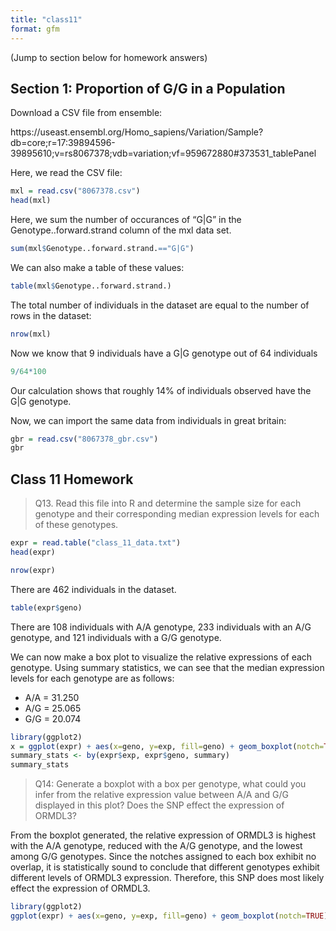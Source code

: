 ```yaml
---
title: "class11"
format: gfm
---
```


(Jump to section below for homework answers)

## Section 1: Proportion of G/G in a Population

Download a CSV file from ensemble:

https://useast.ensembl.org/Homo_sapiens/Variation/Sample?db=core;r=17:39894596-39895610;v=rs8067378;vdb=variation;vf=959672880#373531_tablePanel

Here, we read the CSV file:

```r
mxl = read.csv("8067378.csv")
head(mxl)
```

Here, we sum the number of occurances of "G\|G" in the Genotype..forward.strand column of the mxl data set.

```r
sum(mxl$Genotype..forward.strand.=="G|G")
```

We can also make a table of these values:

```r
table(mxl$Genotype..forward.strand.)
```

The total number of individuals in the dataset are equal to the number of rows in the dataset:

```r
nrow(mxl)
```

Now we know that 9 individuals have a G\|G genotype out of 64 individuals

```r
9/64*100
```

Our calculation shows that roughly 14% of individuals observed have the G\|G genotype.

Now, we can import the same data from individuals in great britain:

```r
gbr = read.csv("8067378_gbr.csv")
gbr
```

## Class 11 Homework

> Q13. Read this file into R and determine the sample size for each genotype and their corresponding median expression levels for each of these genotypes.

```r
expr = read.table("class_11_data.txt")
head(expr)
```

```r
nrow(expr)
```

There are 462 individuals in the dataset.

```r
table(expr$geno)
```

There are 108 individuals with A/A genotype, 233 individuals with an A/G genotype, and 121 individuals with a G/G genotype.

We can now make a box plot to visualize the relative expressions of each genotype. Using summary statistics, we can see that the median expression levels for each genotype are as follows:

-   A/A = 31.250
-   A/G = 25.065
-   G/G = 20.074

```r
library(ggplot2)
x = ggplot(expr) + aes(x=geno, y=exp, fill=geno) + geom_boxplot(notch=TRUE) 
summary_stats <- by(expr$exp, expr$geno, summary)
summary_stats
```

> Q14: Generate a boxplot with a box per genotype, what could you infer from the relative expression value between A/A and G/G displayed in this plot? Does the SNP effect the expression of ORMDL3?

From the boxplot generated, the relative expression of ORMDL3 is highest with the A/A genotype, reduced with the A/G genotype, and the lowest among G/G genotypes. Since the notches assigned to each box exhibit no overlap, it is statistically sound to conclude that different genotypes exhibit different levels of ORMDL3 expression. Therefore, this SNP does most likely effect the expression of ORMDL3.

```r
library(ggplot2)
ggplot(expr) + aes(x=geno, y=exp, fill=geno) + geom_boxplot(notch=TRUE)
```
